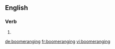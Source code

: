 ==English==

===Verb===
{{head|en}}

# {{present participle of|boomerang}}

[[de:boomeranging]]
[[fr:boomeranging]]
[[vi:boomeranging]]